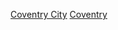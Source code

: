 {{Catnav|頁面分類|...|英國足球|英格蘭足球|英格蘭足球俱樂部}}
{{Commonscat|Coventry City F.C.}}

[[Category:西米德蘭茲郡足球俱樂部|Coventry City]]
[[Category:英格蘭超級聯賽足球俱樂部|Coventry]]